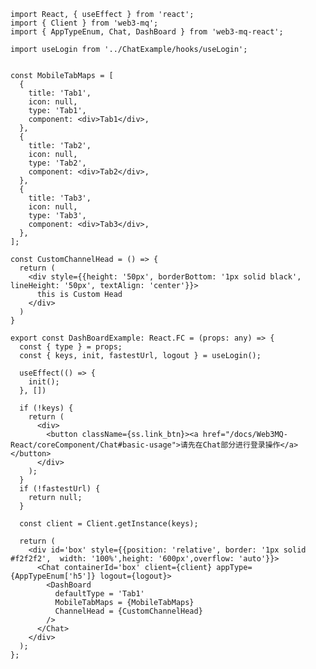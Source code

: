 ```tsx 
import React, { useEffect } from 'react';
import { Client } from 'web3-mq';
import { AppTypeEnum, Chat, DashBoard } from 'web3-mq-react';

import useLogin from '../ChatExample/hooks/useLogin';


const MobileTabMaps = [
  {
    title: 'Tab1',
    icon: null,
    type: 'Tab1',
    component: <div>Tab1</div>,
  },
  {
    title: 'Tab2',
    icon: null,
    type: 'Tab2',
    component: <div>Tab2</div>,
  },
  {
    title: 'Tab3',
    icon: null,
    type: 'Tab3',
    component: <div>Tab3</div>,
  },
];

const CustomChannelHead = () => {
  return (
    <div style={{height: '50px', borderBottom: '1px solid black', lineHeight: '50px', textAlign: 'center'}}>
      this is Custom Head
    </div>
  )
}

export const DashBoardExample: React.FC = (props: any) => {
  const { type } = props;
  const { keys, init, fastestUrl, logout } = useLogin();
  
  useEffect(() => {
    init();
  }, [])

  if (!keys) {
    return (
      <div>
        <button className={ss.link_btn}><a href="/docs/Web3MQ-React/coreComponent/Chat#basic-usage">请先在Chat部分进行登录操作</a></button>
      </div>
    );
  }
  if (!fastestUrl) {
    return null;
  }

  const client = Client.getInstance(keys);

  return (
    <div id='box' style={{position: 'relative', border: '1px solid #f2f2f2',  width: '100%',height: '600px',overflow: 'auto'}}>
      <Chat containerId='box' client={client} appType={AppTypeEnum['h5']} logout={logout}>
        <DashBoard 
          defaultType = 'Tab1'
          MobileTabMaps = {MobileTabMaps}
          ChannelHead = {CustomChannelHead}
        />
      </Chat>
    </div>
  );
};
```